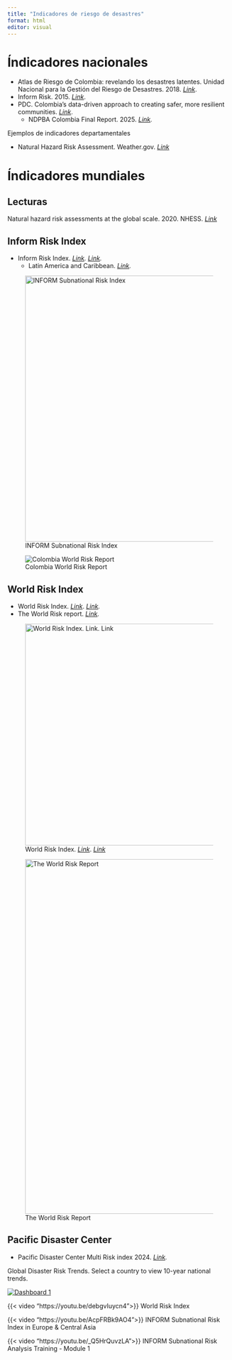 ```yaml
---
title: "Indicadores de riesgo de desastres"
format: html
editor: visual
---
```


# Índicadores nacionales

-   Atlas de Riesgo de Colombia: revelando los desastres latentes. Unidad Nacional para la Gestión del Riesgo de Desastres. 2018. [*Link*](https://repositorio.gestiondelriesgo.gov.co/handle/20.500.11762/27179).
-   Inform Risk. 2015. [*Link*](https://drmkc.jrc.ec.europa.eu/inform-index/INFORM-Subnational-Risk/Colombia).
-   PDC. Colombia’s data-driven approach to creating safer, more resilient communities. [*Link*](https://www.pdc.org/colombias-data-driven-approach-to-safer-resilient-communities/).
    -   NDPBA Colombia Final Report. 2025. [*Link*](https://www.pdc.org/document/ndpba-colombia-final-report/)*.*

Ejemplos de indicadores departamentales

-   Natural Hazard Risk Assessment. Weather.gov. [*Link*](https://www.weather.gov/rlx/HazardRiskAssessment)

# Índicadores mundiales

## Lecturas

Natural hazard risk assessments at the global scale. 2020. NHESS. [*Link*](https://nhess.copernicus.org/articles/20/1069/2020/)

## Inform Risk Index

-   Inform Risk Index. [*Link*](https://drmkc.jrc.ec.europa.eu/inform-index)*. [Link](https://drmkc.jrc.ec.europa.eu/inform-index/INFORM-Risk/Country-Risk-Profile).*
    -   Latin America and Caribbean. [*Link*](https://drmkc.jrc.ec.europa.eu/inform-index/INFORM-Subnational-Risk/Latin-America-and-Caribbean/moduleId/1800/id/368/controller/Admin/action/Results)*.*

![INFORM Subnational Risk Index](https://drmkc.jrc.ec.europa.eu/inform-index/portals/0/InfoRM/2016/INFORM%20Graphics%202016/INFORM%20Subnational%20Graphics/Subnational%20Conceptual%20Framework%202016.png){width="600"}

![Colombia World Risk Report](images/Colombia-World-Risk-Report.png){fig-align="left"}

## World Risk Index

-   World Risk Index. [*Link*](https://data.humdata.org/dataset/worldriskindex?). [*Link*](https://www.ireus.uni-stuttgart.de/en/International/WorldRiskIndex/)*.*
-   The World Risk report. [*Link*](https://weltrisikobericht.de/worldriskreport/)*.*

![World Risk Index. [*Link*](https://data.humdata.org/dataset/worldriskindex?). [*Link*](https://www.ireus.uni-stuttgart.de/en/International/WorldRiskIndex/)](https://weltrisikobericht.de/wp-content/uploads/2024/09/WorldRiskIndex-2024.webp){width="500"}

![The World Risk Report](https://weltrisikobericht.de/wp-content/uploads/2024/09/The-Structure-of-the-WorldRiskIndex_big.webp){width="800"}

## Pacific Disaster Center

-   Pacific Disaster Center Multi Risk index 2024. [*Link*](https://analytics.pdc.org/global-risk-index/)*.*

::: {#viz1751820145622 .tableauPlaceholder style="position: relative"}
`<noscript><a href='https://analytics.pdc.org/'`{=html} <img src="https://public.tableau.com/static/images/DD/DDB5BHKWH/1_rss.png" alt="GRVA Dashboard Summary " style="border: none"/> </a></noscript>

<object class="tableauViz" style="display:none;">

<param name='host_url' value='https%3A%2F%2Fpublic.tableau.com%2F' /> <param name='embed_code_version' value='3' /> <param name='path' value='shared/DDB5BHKWH' /> <param name='toolbar' value='yes' /> <param name='static_image' value='https://public.tableau.com/static/images/DD/DDB5BHKWH/1.png' /> <param name='animate_transition' value='yes' /> <param name='display_static_image' value='yes' /> <param name='display_spinner' value='yes' /> <param name='display_overlay' value='yes' /> <param name='display_count' value='yes' /> <param name='tabs' value='no' /> <param name='language' value='en-US' /> <param name='filter' value='publish=yes' />

</object>
:::

```{=html}
<script type='text/javascript'>
  var divElement = document.getElementById('viz1751820145622');
  var vizElement = divElement.getElementsByTagName('object')[0];
  if ( divElement.offsetWidth > 800 ) {
    vizElement.style.minWidth='1200px';
    vizElement.style.maxWidth='1920px';
    vizElement.style.width='100%';
    vizElement.style.minHeight='1627px';
    vizElement.style.maxHeight='2627px';
    vizElement.style.height=(divElement.offsetWidth*0.75)+'px';
  } else if ( divElement.offsetWidth > 500 ) {
    vizElement.style.width='100%';
    vizElement.style.height='1427px';
  } else {
    vizElement.style.width='100%';
    vizElement.style.height='2827px';
  }
  var scriptElement = document.createElement('script');
  scriptElement.src = 'https://public.tableau.com/javascripts/api/viz_v1.js';
  vizElement.parentNode.insertBefore(scriptElement, vizElement);
</script>
```

Global Disaster Risk Trends. Select a country to view 10-year national trends.

::: {#viz1751753004405 .tableauPlaceholder style="position: relative"}
<noscript><a href='#'> <img src="https://public.tableau.com/static/images/GT/GTFZDZ9YR/1_rss.png" alt="Dashboard 1 " style="border: none"/> </a></noscript>

<object class="tableauViz" style="display:none;">

<param name='host_url' value='https%3A%2F%2Fpublic.tableau.com%2F' /> <param name='embed_code_version' value='3' /> <param name='path' value='shared/GTFZDZ9YR' /> <param name='toolbar' value='yes' /> <param name='static_image' value='https://public.tableau.com/static/images/GT/GTFZDZ9YR/1.png' /> <param name='animate_transition' value='yes' /> <param name='display_static_image' value='yes' /> <param name='display_spinner' value='yes' /> <param name='display_overlay' value='yes' /> <param name='display_count' value='yes' /> <param name='language' value='es-ES' />

</object>
:::

```{=html}
<script type='text/javascript'>
  var divElement = document.getElementById('viz1751753004405');
  var vizElement = divElement.getElementsByTagName('object')[0];
  if ( divElement.offsetWidth > 800 ) {
    vizElement.style.minWidth='1200px';
    vizElement.style.maxWidth='1920px';
    vizElement.style.width='100%';
    vizElement.style.minHeight='1027px';
    vizElement.style.maxHeight='2627px';
    vizElement.style.height=(divElement.offsetWidth*0.75)+'px';
  } else if ( divElement.offsetWidth > 500 ) {
    vizElement.style.width='100%';
    vizElement.style.height='727px';
  } else {
    vizElement.style.width='100%';
    vizElement.style.height='727px';
  }
  var scriptElement = document.createElement('script');
  scriptElement.src = 'https://public.tableau.com/javascripts/api/viz_v1.js';
  vizElement.parentNode.insertBefore(scriptElement, vizElement);
</script>
```

::: {layout-ncol="2"}
{{< video "https://youtu.be/debgvIuycn4">}} World Risk Index

{{< video "https://youtu.be/AcpFRBk9AO4">}} INFORM Subnational Risk Index in Europe & Central Asia

{{< video "https://youtu.be/_Q5HrQuvzLA">}} INFORM Subnational Risk Analysis Training - Module 1
:::

#